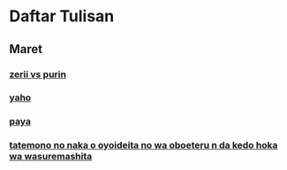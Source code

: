 # Daftar Tulisan

## Maret

### [zerii vs purin](/hatenablog/2020/Maret/zerii)
### [yaho](/hatenablog/2020/Maret/yaho)
### [paya](/hatenablog/2020/Maret/paya)
### [tatemono no naka o oyoideita no wa oboeteru n da kedo hoka wa wasuremashita](/hatenablog/2020/Maret/tatemono)